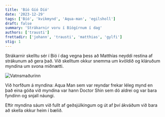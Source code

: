 ```yaml
---
title: 'Bíó Gíó Díó'
date: '2023-12-29'
tags: ['Bíó', 'kvikmynd', 'Aqua-man', 'egilsholl']
draft: false
summary: 'Strákarnir voru í Bíógírnum í dag'
authors: ['trausti']
frettadir: ['johann', 'trausti', 'matthias', 'gylfi']
stig: 1
---
```



Strákarnir skelltu sér í Bíó í dag vegna þess að Matthías neyddi restina af strákunum að gera það.
Við skelltum okkur snemma um kvöldið og kláruðum myndina um svona miðnætti.


![Vatnsmaðurinn](/static/images/faerslur/annad/vatnsmaður.jpg)


Við horfðum á myndina: Aqua Man sem var reyndar frekar léleg mynd en það eina góða við myndina var hann Doctor Shin sem dó aldrei
og var bara fyndinn og snjall náungi.


Eftir myndina sáum við fullt af geðsjúlkingum og út af því ákváðum við bara að skella okkur heim í bælið.


